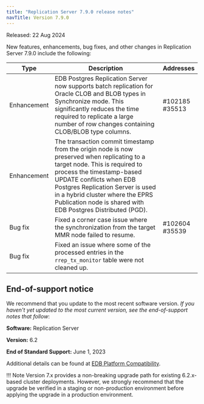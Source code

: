```yaml
---
title: "Replication Server 7.9.0 release notes"
navTitle: Version 7.9.0
---
```


Released: 22 Aug 2024

New features, enhancements, bug fixes, and other changes in Replication Server 7.9.0 include the following:

| Type         | Description                                                                                                                                                                                                                                                                                                                | Addresses            |
|--------------|----------------------------------------------------------------------------------------------------------------------------------------------------------------------------------------------------------------------------------------------------------------------------------------------------------------------------|----------------------|
| Enhancement  | EDB Postgres Replication Server now supports batch replication for Oracle CLOB and BLOB types in Synchronize mode. This significantly reduces the time required to replicate a large number of row changes containing CLOB/BLOB type columns.                                                                              | #102185 <br/> #35513 |
| Enhancement  | The transaction commit timestamp from the origin node is now preserved when replicating to a target node. This is required to process the timestamp-based UPDATE conflicts when EDB Postgres Replication Server is used in a hybrid cluster where the EPRS Publication node is shared with EDB Postgres Distributed (PGD). |                      |
| Bug&nbsp;fix | Fixed a corner case issue where the synchronization from the target MMR node failed to resume.                                                                                                                                                                                                                             | #102604 <br/> #35539 |
| Bug&nbsp;fix | Fixed an issue where some of the processed entries in the `rrep_tx_monitor` table were not cleaned up.                                                                                                                                                                                                                     |                      |

## End-of-support notice

We recommend that you update to the most recent software version. 
*If you haven't yet updated to the most current version, see the end-of-support notes that follow*: 

**Software:** Replication Server 

**Version:** 6.2

**End of Standard Support:** June 1, 2023

Additional details can be found at [EDB Platform Compatibility](https://www.enterprisedb.com/resources/platform-compatibility).

!!! Note
    Version 7.x provides a non-breaking upgrade path for existing 6.2.x-based cluster deployments. However, we strongly recommend that the upgrade be verified in a staging or non-production environment before applying the upgrade in a production environment.
